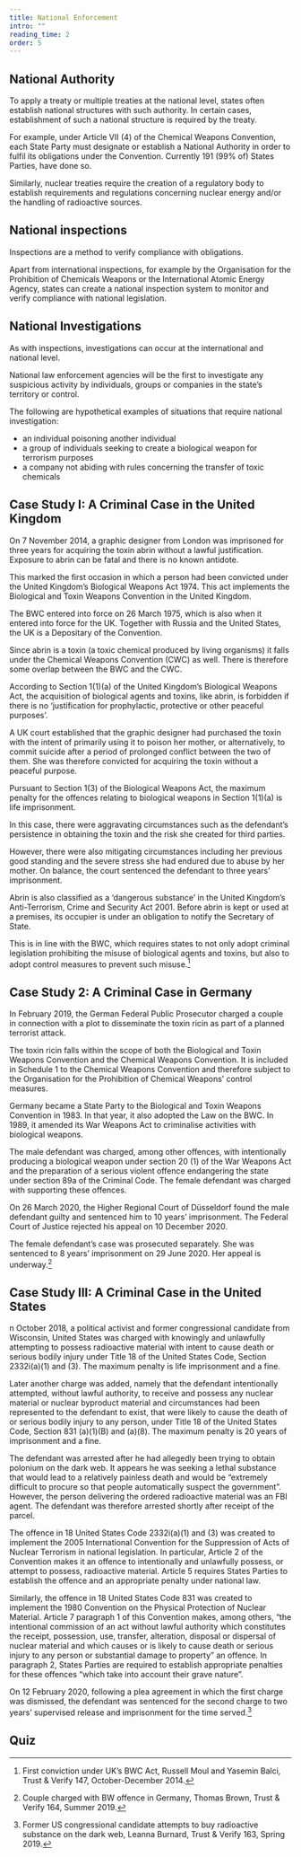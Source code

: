 ```yaml
---
title: National Enforcement
intro: ""
reading_time: 2
order: 5
---
```


## National Authority

To apply a treaty or multiple treaties at the national level, states often establish national structures with such authority.
In certain cases, establishment of such a national structure is required by the treaty.

For example, under Article VII (4) of the Chemical Weapons Convention, each State Party must designate or establish a National Authority in order to fulfil its obligations under the Convention. Currently 191 (99% of) States Parties, have done so.

Similarly, nuclear treaties require the creation of a regulatory body to establish requirements and regulations concerning nuclear energy and/or the handling of radioactive sources.

## National inspections

Inspections are a method to verify compliance with obligations.

Apart from international inspections, for example by the Organisation for the Prohibition of Chemicals Weapons or the International Atomic Energy Agency, states can create a national inspection system to monitor and verify compliance with national legislation.

## National Investigations

As with inspections, investigations can occur at the international and national level.

National law enforcement agencies will be the first to investigate any suspicious activity by individuals, groups or companies in the state’s territory or control.

The following are hypothetical examples of situations that require national investigation:

- an individual poisoning another individual
- a group of individuals seeking to create a biological weapon for terrorism purposes
- a company not abiding with rules concerning the transfer of toxic chemicals

## Case Study I: A Criminal Case in the United Kingdom

On 7 November 2014, a graphic designer from London was imprisoned for three years for acquiring the toxin abrin without a lawful justification. Exposure to abrin can be fatal and there is no known antidote.

This marked the first occasion in which a person had been convicted under the United Kingdom’s Biological Weapons Act 1974. This act implements the Biological and Toxin Weapons Convention in the United Kingdom.

The BWC entered into force on 26 March 1975, which is also when it entered into force for the UK. Together with Russia and the United States, the UK is a Depositary of the Convention.

Since abrin is a toxin (a toxic chemical produced by living organisms) it falls under the Chemical Weapons Convention (CWC) as well. There is therefore some overlap between the BWC and the CWC.

According to Section 1(1)(a) of the United Kingdom’s Biological Weapons Act, the acquisition of biological agents and toxins, like abrin, is forbidden if there is no ‘justification for prophylactic, protective or other peaceful purposes’.

A UK court established that the graphic designer had purchased the toxin with the intent of primarily using it to poison her mother, or alternatively, to commit suicide after a period of prolonged conflict between the two of them. She was therefore convicted for acquiring the toxin without a peaceful purpose.

Pursuant to Section 1(3) of the Biological Weapons Act, the maximum penalty for the offences relating to biological weapons in Section 1(1)(a) is life imprisonment.

In this case, there were aggravating circumstances such as the defendant’s persistence in obtaining the toxin and the risk she created for third parties.

However, there were also mitigating circumstances including her previous good standing and the severe stress she had endured due to abuse by her mother. On balance, the court sentenced the defendant to three years’ imprisonment.

Abrin is also classified as a ‘dangerous substance’ in the United Kingdom’s Anti-Terrorism, Crime and Security Act 2001. Before abrin is kept or used at a premises, its occupier is under an obligation to notify the Secretary of State.

This is in line with the BWC, which requires states to not only adopt criminal legislation prohibiting the misuse of biological agents and toxins, but also to adopt control measures to prevent such misuse.[^1]

## Case Study 2: A Criminal Case in Germany

<Figure
  size="large"
  src="castor-beans.jpg"
  caption="An FBI professional analyzes castor beans. "
  credit="FBI"
  url="https://multimedia.fbi.gov/item?type=image&id=3355"
  license="pd"
  alt=""
></Figure>

In February 2019, the German Federal Public Prosecutor charged a couple in connection with a plot to disseminate the toxin ricin as part of a planned terrorist attack.

The toxin ricin falls within the scope of both the Biological and Toxin Weapons Convention and the Chemical Weapons Convention. It is included in Schedule 1 to the Chemical Weapons Convention and therefore subject to the Organisation for the Prohibition of Chemical Weapons’ control measures.

Germany became a State Party to the Biological and Toxin Weapons Convention in 1983. In that year, it also adopted the Law on the BWC. In 1989, it amended its War Weapons Act to criminalise activities with biological weapons.

The male defendant was charged, among other offences, with intentionally producing a biological weapon under section 20 (1) of the War Weapons Act and the preparation of a serious violent offence endangering the state under section 89a of the Criminal Code. The female defendant was charged with supporting these offences.

On 26 March 2020, the Higher Regional Court of Düsseldorf found the male defendant guilty and sentenced him to 10 years’ imprisonment. The Federal Court of Justice rejected his appeal on 10 December 2020.

The female defendant’s case was prosecuted separately. She was sentenced to 8 years’ imprisonment on 29 June 2020. Her appeal is underway.[^2]

## Case Study III: A Criminal Case in the United States

n October 2018, a political activist and former congressional candidate from Wisconsin, United States was charged with knowingly and unlawfully attempting to possess radioactive material with intent to cause death or serious bodily injury under Title 18 of the United States Code, Section 2332i(a)(1) and (3). The maximum penalty is life imprisonment and a fine.

Later another charge was added, namely that the defendant intentionally attempted, without lawful authority, to receive and possess any nuclear material or nuclear byproduct material and circumstances had been represented to the defendant to exist, that were likely to cause the death of or serious bodily injury to any person, under Title 18 of the United States Code, Section 831 (a)(1)(B) and (a)(8). The maximum penalty is 20 years of imprisonment and a fine.

The defendant was arrested after he had allegedly been trying to obtain polonium on the dark web. It appears he was seeking a lethal substance that would lead to a relatively painless death and would be “extremely difficult to procure so that people automatically suspect the government”.
However, the person delivering the ordered radioactive material was an FBI agent. The defendant was therefore arrested shortly after receipt of the parcel.

The offence in 18 United States Code 2332i(a)(1) and (3) was created to implement the 2005 International Convention for the Suppression of Acts of Nuclear Terrorism in national legislation. In particular, Article 2 of the Convention makes it an offence to intentionally and unlawfully possess, or attempt to possess, radioactive material. Article 5 requires States Parties to establish the offence and an appropriate penalty under national law.

Similarly, the offence in 18 United States Code 831 was created to implement the 1980 Convention on the Physical Protection of Nuclear Material. Article 7 paragraph 1 of this Convention makes, among others, “the intentional commission of an act without lawful authority which constitutes the receipt, possession, use, transfer, alteration, disposal or dispersal of nuclear material and which causes or is likely to cause death or serious injury to any person or substantial damage to property” an offence. In paragraph 2, States Parties are required to establish appropriate penalties for these offences “which take into account their grave nature”.

On 12 February 2020, following a plea agreement in which the first charge was dismissed, the defendant was sentenced for the second charge to two years’ supervised release and imprisonment for the time served.[^3]

## Quiz

[^1]: First conviction under UK’s BWC Act, Russell Moul and Yasemin Balci, Trust & Verify 147, October-December 2014.
[^2]: Couple charged with BW offence in Germany, Thomas Brown, Trust & Verify 164, Summer 2019.
[^3]: Former US congressional candidate attempts to buy radioactive substance on the dark web, Leanna Burnard, Trust & Verify 163, Spring 2019.
